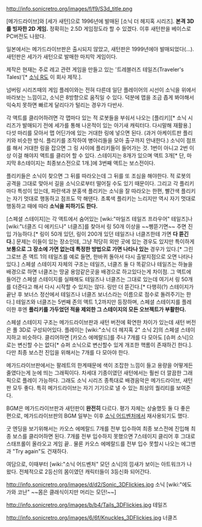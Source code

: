 http://info.sonicretro.org/images/f/f9/S3d_title.png

[메가드라이브]와 [세가 새턴]으로 1996년에 발매된 [소닉 더 헤지혹 시리즈]. '''본격 3D를 빙자한 2D 게임.''' 정확히는 2.5D 게임정도라 할 수 있겠다. 이후 새턴판을 베이스로 PC버전도 나왔다.

일본에서는 메가드라이브판은 출시되지 않았고, 새턴판은 1999년에야 발매되었다(...). 새턴판은 세가가 새턴으로 발매한 마지막 게임이다.

제작은 현재는 주로 레고 관련 게임을 만들고 있는 '트레블러즈 테일즈(Traveler's Tales)'[* [[소닉 R]]도 이 회사 제작.].

넘버링 시리즈때의 게임 플레이와는 전혀 다른데 일단 플레이어의 시선이 소닉을 위에서 바라보는 느낌이고, 소닉은 8방향으로 움직일 수 있다. 덕분에 맵을 조금 좁게 봐야해서 익숙치 못하면 빠르게 달리다가 털리는 경우가 다반사.

각 액트를 클리어하려면 각 맵마다 있는 적 로봇들을 부숴서 나오는 [플리키][* 소닉 시리즈가 발매되기 전에 세가를 통해 나온적이 있는 아기새 캐릭터다. 다시말해 재활용.] 다섯 마리를 모아서 맵 어딘가에 있는 거대한 링에 넣으면 된다. (과거 아케이트판 플리키와 비슷한 방식. 플리키를 조작하여 병아리들을 모아 출구까지 안내한다.) 소닉이 점프를 해서 거대한 링을 잡으면 그 링 사이에 플리키들이 들어가는 것. 1번이 아니고 2번 이상 이걸 해야지 액트를 클리어 할 수 있다. 스테이지는 8개가 있으며 액트 3개[* 단, 마지막 8스테이지는 최종보스전으로 1개.]에 3번째 액트는 보스전이다.

플리키들은 소닉이 찾으면 그 뒤를 따라오는데 그 뒤를 또 조심을 해야한다. 적 로봇의 공격을 그대로 맞아서 길을 소닉으로부터 떨어질 수도 있기 때문이다. 그리고 각 플리키마다 특성이 있는데, 파란색과 분홍색 플리키는 소닉을 잘 따라오는 한편, 빨간색 플리키는 자기 멋대로 행동하고 점프도 막 해댄다. 초록색 플리키는 느리지만 역시 자기 멋대로 행동하고 때에 따라 '''소닉을 피하기도 한다.'''

[스페셜 스테이지]는 각 액트에서 숨어있는 [wiki:"마일즈 테일즈 프라우어" 테일즈]나 [wiki:"너클즈 디 에키드나" 너클즈]를 찾아서 링 50개 이상을 ~~삥뜯기면~~ 주면 진입 가능하다.[* 링이 50개 있던, 링이 200개 있던 테일즈나 너클즈한테 가면 '''다 뜯긴다.'''] 문제는 이들이 있는 장소인데, 그냥 적당히 외딴 곳에 있는 경우도 있지만 특이하게 '''보통으로 그 장소에 가면 없는데 특정한 방법으로 가면 나타나 있는''' 경우가 있다.[* 그린 그로브 존 액트 1의 테일즈를 예로 들면, 한바퀴 돌아서 다시 출발지점으로 오면 나타나 있다.] 스페셜 스테이지 자체의 구조는 테일즈, 너클즈 둘 다 똑같으나 테일즈는 하늘을 배경으로 하면 너클즈는 땅굴 용암같은곳을 배경으로 하고있다는게 차이점. 그 액트에 들어간 스페셜 스테이지를 실패해도 테일즈나 너클즈는 그대로 있는데 여기서 링 50개를 더준다고 해서 다시 시작할 수 있지는 않다. 링만 더 뜯긴다.[* 다행히(?) 스테이지가 끝난 후 보너스 정산에서 테일즈나 너클즈 보너스라는 이름으로 점수로 돌려주기는 한다.] 테일즈와 너클즈는 5번째 존의 액트 1,2까지만 등장하며, 스페셜 스테이지를 플레이한 후엔 '''플리키를 가두었던 적을 제외한 그 스테이지의 모든 오브젝트가 부활한다.'''

스페셜 스테이지 구조는 메가드라이브판과 새턴 버전에 확연한 차이가 있는데 새턴 버전은 풀 3D로 구성되어있다. 플레이는 [wiki:"소닉 더 헤지혹 2" 소닉 2]의 스페셜 스테이지하고 비슷하다. 클리어하면 [카오스 에메랄드]를 주나 7개를 다 모아도 [슈퍼 소닉]으로는 변신할 수는 없다[* 슈퍼 소닉으로 변신할수 있게 개조한 핵롬이 존재하긴 한다.]. 다만 최종 보스전 진입을 위해서는 7개를 다 모아야 한다.

메가드라이브판에서는 팔레트의 한계때문에 색이 조잡한 느낌이 들고 용량을 어떻게든 줄였다는게 눈에 띄는 그래픽이다. 차세대 기종이였던 새턴에서는 훨씬 더 깔끔한 그래픽으로 플레이 가능하다. 그래도 소닉 시리즈 종특대로 배경음악은 메가드라이브, 새턴판 모두 좋다. 특히 메가드라이브는 자기 기기으로 낼 수 있는 최상의 퀄리티를 보여준다.

BGM은 메가드라이브판과 새턴판이 '''완전히''' 다르다. 평가 자체는 상술했듯 둘 다 좋은 편으로, 메가드라이브판의 BGM 일부는 이후 [[소닉 어드벤처]]에서 재사용되기도 했다.

굿 엔딩을 보기위해서는 카오스 에메랄드 7개를 전부 입수하여 최종 보스전에 진입해 최종 보스를 클리어하면 된다. 7개를 전부 입수하지 못했으면 7스테이지 클리어 후 그대로 스태프롤이 올라오고 게임 끝.. 물론 카오스 에메랄드를 전부 입수 못할시 나오는 에그맨과 "Try again"도 건재하다.

여담으로, 이때부터 [wiki:"소닉 어드벤처"  모던 소닉]의 낌새가 보이는 아트워크가 나왔다. 전체적으로 2등신의 몸이였던 캐릭터들이 3등신화 되어간다.

http://info.sonicretro.org/images/d/d2/Sonic_3DFlickies.jpg
소닉 [wiki:"에도가와 코난" ~~몸은 클래식이지만 머리는 모던!~~]

http://info.sonicretro.org/images/b/b4/Tails_3DFlickies.jpg
테일즈

http://info.sonicretro.org/images/6/6f/Knuckles_3DFlickies.jpg
너클즈
